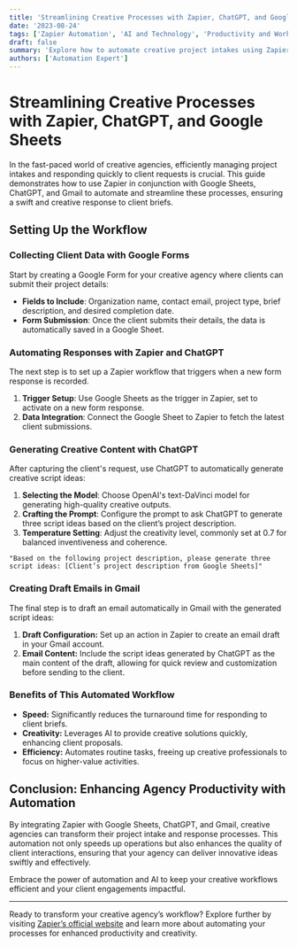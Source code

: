 ```yaml
---
title: 'Streamlining Creative Processes with Zapier, ChatGPT, and Google Sheets'
date: '2023-08-24'
tags: ['Zapier Automation', 'AI and Technology', 'Productivity and Workflow', 'Creative Agency']
draft: false
summary: 'Explore how to automate creative project intakes using Zapier, from collecting data with Google Forms to generating script ideas with ChatGPT, and drafting emails in Gmail.'
authors: ['Automation Expert']
---
```


# Streamlining Creative Processes with Zapier, ChatGPT, and Google Sheets

In the fast-paced world of creative agencies, efficiently managing project intakes and responding quickly to client requests is crucial. This guide demonstrates how to use Zapier in conjunction with Google Sheets, ChatGPT, and Gmail to automate and streamline these processes, ensuring a swift and creative response to client briefs.

## Setting Up the Workflow

### Collecting Client Data with Google Forms

Start by creating a Google Form for your creative agency where clients can submit their project details:

- **Fields to Include**: Organization name, contact email, project type, brief description, and desired completion date.
- **Form Submission**: Once the client submits their details, the data is automatically saved in a Google Sheet.

### Automating Responses with Zapier and ChatGPT

The next step is to set up a Zapier workflow that triggers when a new form response is recorded.

1. **Trigger Setup**: Use Google Sheets as the trigger in Zapier, set to activate on a new form response.
2. **Data Integration**: Connect the Google Sheet to Zapier to fetch the latest client submissions.

### Generating Creative Content with ChatGPT

After capturing the client's request, use ChatGPT to automatically generate creative script ideas:

1. **Selecting the Model**: Choose OpenAI's text-DaVinci model for generating high-quality creative outputs.
2. **Crafting the Prompt**: Configure the prompt to ask ChatGPT to generate three script ideas based on the client’s project description.
3. **Temperature Setting**: Adjust the creativity level, commonly set at 0.7 for balanced inventiveness and coherence.

```plaintext
"Based on the following project description, please generate three script ideas: [Client’s project description from Google Sheets]"
```

### Creating Draft Emails in Gmail

The final step is to draft an email automatically in Gmail with the generated script ideas:

1. **Draft Configuration:** Set up an action in Zapier to create an email draft in your Gmail account.
2. **Email Content:** Include the script ideas generated by ChatGPT as the main content of the draft, allowing for quick review and customization before sending to the client.

### Benefits of This Automated Workflow

- **Speed:** Significantly reduces the turnaround time for responding to client briefs.
- **Creativity:** Leverages AI to provide creative solutions quickly, enhancing client proposals.
- **Efficiency:** Automates routine tasks, freeing up creative professionals to focus on higher-value activities.

## Conclusion: Enhancing Agency Productivity with Automation

By integrating Zapier with Google Sheets, ChatGPT, and Gmail, creative agencies can transform their project intake and response processes. This automation not only speeds up operations but also enhances the quality of client interactions, ensuring that your agency can deliver innovative ideas swiftly and effectively.

Embrace the power of automation and AI to keep your creative workflows efficient and your client engagements impactful.

---

Ready to transform your creative agency’s workflow? Explore further by visiting [Zapier’s official website](https://zapier.com/) and learn more about automating your processes for enhanced productivity and creativity.
